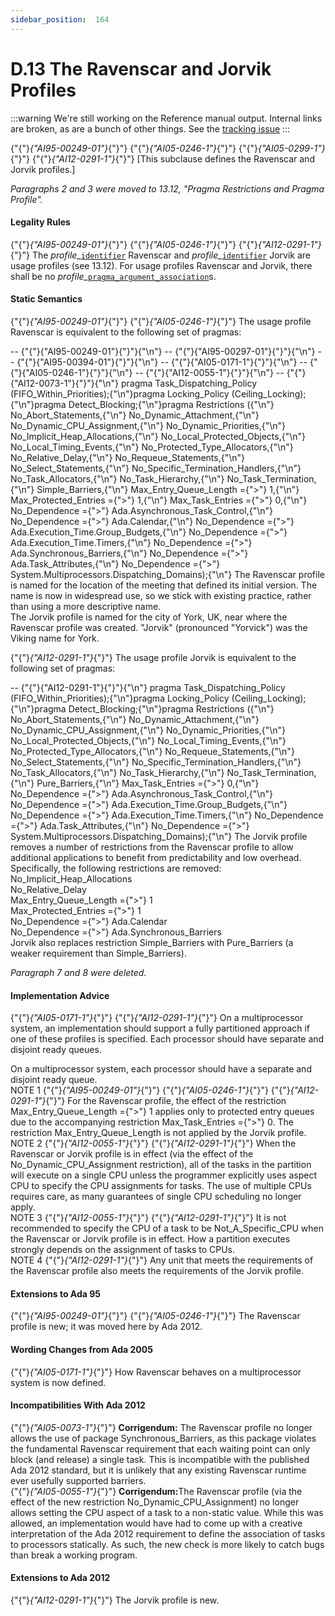---
sidebar_position:  164
---

# D.13 The Ravenscar and Jorvik Profiles

:::warning
We're still working on the Reference manual output.  Internal links are broken,
as are a bunch of other things.
See the [tracking issue](https://github.com/ada-lang-io/ada-lang-io/issues/20)
:::


<p>{"{"}<em>{"AI95-00249-01"}</em>{"}"} {"{"}<em>{"AI05-0246-1"}</em>{"}"} {"{"}<em>{"AI05-0299-1"}</em>{"}"} {"{"}<em>{"AI12-0291-1"}</em>{"}"} [This subclause defines the Ravenscar and Jorvik profiles.] <br /></p>

<p><em>Paragraphs 2 and 3 were moved to 13.12, "Pragma Restrictions and Pragma Profile".</em> <br /></p>


#### Legality Rules

<p>{"{"}<em>{"AI95-00249-01"}</em>{"}"} {"{"}<em>{"AI05-0246-1"}</em>{"}"} {"{"}<em>{"AI12-0291-1"}</em>{"}"} The <em>profile_</em><code><a href="../AA-2/AA-2.3#S0002">identifier</a></code> Ravenscar and <em>profile_</em><code><a href="../AA-2/AA-2.3#S0002">identifier</a></code> Jorvik are usage profiles (see 13.12). For usage profiles Ravenscar and Jorvik, there shall be no <em>profile_</em><code><a href="../AA-2/AA-2.8#S0020">pragma_argument_association</a></code>s. <br /></p>


#### Static Semantics

<p>{"{"}<em>{"AI95-00249-01"}</em>{"}"} {"{"}<em>{"AI05-0246-1"}</em>{"}"} The usage profile Ravenscar is equivalent to the following set of pragmas:<br /></p>

<CodeBlock>
--  {"{"}{"AI95-00249-01"}{"}"}{"\n"} --  {"{"}{"AI95-00297-01"}{"}"}{"\n"} --  {"{"}{"AI95-00394-01"}{"}"}{"\n"} --  {"{"}{"AI05-0171-1"}{"}"}{"\n"} --  {"{"}{"AI05-0246-1"}{"}"}{"\n"} --  {"{"}{"AI12-0055-1"}{"}"}{"\n"} --  {"{"}{"AI12-0073-1"}{"}"}{"\n"} pragma Task_Dispatching_Policy (FIFO_Within_Priorities);{"\n"}pragma Locking_Policy (Ceiling_Locking);{"\n"}pragma Detect_Blocking;{"\n"}pragma Restrictions ({"\n"}              No_Abort_Statements,{"\n"}              No_Dynamic_Attachment,{"\n"}              No_Dynamic_CPU_Assignment,{"\n"}              No_Dynamic_Priorities,{"\n"}              No_Implicit_Heap_Allocations,{"\n"}              No_Local_Protected_Objects,{"\n"}              No_Local_Timing_Events,{"\n"}              No_Protected_Type_Allocators,{"\n"}              No_Relative_Delay,{"\n"}              No_Requeue_Statements,{"\n"}              No_Select_Statements,{"\n"}              No_Specific_Termination_Handlers,{"\n"}              No_Task_Allocators,{"\n"}              No_Task_Hierarchy,{"\n"}              No_Task_Termination,{"\n"}              Simple_Barriers,{"\n"}              Max_Entry_Queue_Length ={">"} 1,{"\n"}              Max_Protected_Entries ={">"} 1,{"\n"}              Max_Task_Entries ={">"} 0,{"\n"}              No_Dependence ={">"} Ada.Asynchronous_Task_Control,{"\n"}              No_Dependence ={">"} Ada.Calendar,{"\n"}              No_Dependence ={">"} Ada.Execution_Time.Group_Budgets,{"\n"}              No_Dependence ={">"} Ada.Execution_Time.Timers,{"\n"}              No_Dependence ={">"} Ada.Synchronous_Barriers,{"\n"}              No_Dependence ={">"} Ada.Task_Attributes,{"\n"}              No_Dependence ={">"} System.Multiprocessors.Dispatching_Domains);{"\n"}

</CodeBlock>
<Admonition type="aarm" aarm="discussion" title="Discussion: ">
<strong></strong>The Ravenscar profile is named for the location of the meeting that defined its initial version. The name is now in widespread use, so we stick with existing practice, rather than using a more descriptive name.<br /></Admonition>

<Admonition type="aarm" aarm="note" title="Note: ">
The Jorvik profile is named for the city of York, UK, near where the Ravenscar profile was created. "Jorvik" (pronounced "Yorvick") was the Viking name for York. <br /></Admonition>

<p>{"{"}<em>{"AI12-0291-1"}</em>{"}"} The usage profile Jorvik is equivalent to the following set of pragmas:<br /></p>

<CodeBlock>
--  {"{"}{"AI12-0291-1"}{"}"}{"\n"} pragma Task_Dispatching_Policy (FIFO_Within_Priorities);{"\n"}pragma Locking_Policy (Ceiling_Locking);{"\n"}pragma Detect_Blocking;{"\n"}pragma Restrictions ({"\n"}              No_Abort_Statements,{"\n"}              No_Dynamic_Attachment,{"\n"}              No_Dynamic_CPU_Assignment,{"\n"}              No_Dynamic_Priorities,{"\n"}              No_Local_Protected_Objects,{"\n"}              No_Local_Timing_Events,{"\n"}              No_Protected_Type_Allocators,{"\n"}              No_Requeue_Statements,{"\n"}              No_Select_Statements,{"\n"}              No_Specific_Termination_Handlers,{"\n"}              No_Task_Allocators,{"\n"}              No_Task_Hierarchy,{"\n"}              No_Task_Termination,{"\n"}              Pure_Barriers,{"\n"}              Max_Task_Entries ={">"} 0,{"\n"}              No_Dependence ={">"} Ada.Asynchronous_Task_Control,{"\n"}              No_Dependence ={">"} Ada.Execution_Time.Group_Budgets,{"\n"}              No_Dependence ={">"} Ada.Execution_Time.Timers,{"\n"}              No_Dependence ={">"} Ada.Task_Attributes,{"\n"}              No_Dependence ={">"} System.Multiprocessors.Dispatching_Domains);{"\n"}

</CodeBlock>
<Admonition type="aarm" aarm="discussion" title="Discussion: ">
<strong></strong>The Jorvik profile removes a number of restrictions from the Ravenscar profile to allow additional applications to benefit from predictability and low overhead. Specifically, the following restrictions are removed: <br /></Admonition>

<Admonition type="aarm" aarm="note" title="Note: ">
    No_Implicit_Heap_Allocations<br />    No_Relative_Delay<br />    Max_Entry_Queue_Length ={">"} 1<br />    Max_Protected_Entries ={">"} 1<br />    No_Dependence ={">"} Ada.Calendar<br />    No_Dependence ={">"} Ada.Synchronous_Barriers<br /></Admonition>

<Admonition type="aarm" aarm="note" title="Note: ">
Jorvik also replaces restriction Simple_Barriers with Pure_Barriers (a weaker requirement than Simple_Barriers). <br /></Admonition>

<p><em>Paragraph 7 and 8 were deleted.</em> <br /></p>


#### Implementation Advice

<p>{"{"}<em>{"AI05-0171-1"}</em>{"}"} {"{"}<em>{"AI12-0291-1"}</em>{"}"} On a multiprocessor system, an implementation should support a fully partitioned approach if one of these profiles is specified. Each processor should have separate and disjoint ready queues.<br /></p>

<Admonition type="aarm" aarm="implementation-advice" title="Implementation Advice">
<strong></strong>On a multiprocessor system, each processor should have a separate and disjoint ready queue.<br /></Admonition>

<Admonition type="aarm" aarm="note" title="Note: ">
NOTE 1   {"{"}<em>{"AI95-00249-01"}</em>{"}"} {"{"}<em>{"AI05-0246-1"}</em>{"}"} {"{"}<em>{"AI12-0291-1"}</em>{"}"} For the Ravenscar profile, the effect of the restriction Max_Entry_Queue_Length ={">"} 1 applies only to protected entry queues due to the accompanying restriction Max_Task_Entries ={">"} 0. The restriction Max_Entry_Queue_Length is not applied by the Jorvik profile.<br /></Admonition>

<Admonition type="aarm" aarm="note" title="Note: ">
NOTE 2   {"{"}<em>{"AI12-0055-1"}</em>{"}"} {"{"}<em>{"AI12-0291-1"}</em>{"}"} When the Ravenscar or Jorvik profile is in effect (via the effect of the No_Dynamic_CPU_Assignment restriction), all of the tasks in the partition will execute on a single CPU unless the programmer explicitly uses aspect CPU to specify the CPU assignments for tasks. The use of multiple CPUs requires care, as many guarantees of single CPU scheduling no longer apply.<br /></Admonition>

<Admonition type="aarm" aarm="note" title="Note: ">
NOTE 3   {"{"}<em>{"AI12-0055-1"}</em>{"}"} {"{"}<em>{"AI12-0291-1"}</em>{"}"} It is not recommended to specify the CPU of a task to be Not_A_Specific_CPU when the Ravenscar or Jorvik profile is in effect. How a partition executes strongly depends on the assignment of tasks to CPUs.<br /></Admonition>

<Admonition type="aarm" aarm="note" title="Note: ">
NOTE 4   {"{"}<em>{"AI12-0291-1"}</em>{"}"} Any unit that meets the requirements of the Ravenscar profile also meets the requirements of the Jorvik profile. <br /></Admonition>


#### Extensions to Ada 95

<Admonition type="aarm" aarm="note" title="Note: ">
{"{"}<em>{"AI95-00249-01"}</em>{"}"} {"{"}<em>{"AI05-0246-1"}</em>{"}"} The Ravenscar profile is new; it was moved here by Ada 2012. <br /></Admonition>


#### Wording Changes from Ada 2005

<Admonition type="aarm" aarm="note" title="Note: ">
{"{"}<em>{"AI05-0171-1"}</em>{"}"} How Ravenscar behaves on a multiprocessor system is now defined. <br /></Admonition>


#### Incompatibilities With Ada 2012

<Admonition type="aarm" aarm="note" title="Note: ">
{"{"}<em>{"AI05-0073-1"}</em>{"}"} <strong>Corrigendum:</strong> The Ravenscar profile no longer allows the use of package Synchronous_Barriers, as this package violates the fundamental Ravenscar requirement that each waiting point can only block (and release) a single task. This is incompatible with the published Ada 2012 standard, but it is unlikely that any existing Ravenscar runtime ever usefully supported barriers.<br /></Admonition>

<Admonition type="aarm" aarm="note" title="Note: ">
{"{"}<em>{"AI05-0055-1"}</em>{"}"} <strong>Corrigendum:</strong>The Ravenscar profile (via the effect of the new restriction No_Dynamic_CPU_Assignment) no longer allows setting the CPU aspect of a task to a non-static value. While this was allowed, an implementation would have had to come up with a creative interpretation of the Ada 2012 requirement to define the association of tasks to processors statically. As such, the new check is more likely to catch bugs than break a working program. <br /></Admonition>


#### Extensions to Ada 2012

<Admonition type="aarm" aarm="note" title="Note: ">
{"{"}<em>{"AI12-0291-1"}</em>{"}"} The Jorvik profile is new. <br /></Admonition>

